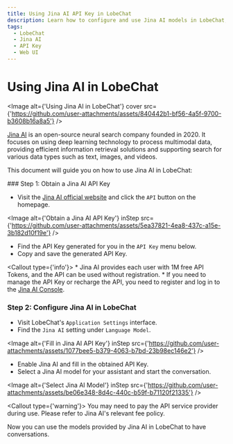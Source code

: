 ```yaml
---
title: Using Jina AI API Key in LobeChat
description: Learn how to configure and use Jina AI models in LobeChat, obtain an API key, and start conversations.
tags:
  - LobeChat
  - Jina AI
  - API Key
  - Web UI
---
```


# Using Jina AI in LobeChat

<Image alt={'Using Jina AI in LobeChat'} cover src={'https://github.com/user-attachments/assets/840442b1-bf56-4a5f-9700-b3608b16a8a5'} />

[Jina AI](https://jina.ai/) is an open-source neural search company founded in 2020. It focuses on using deep learning technology to process multimodal data, providing efficient information retrieval solutions and supporting search for various data types such as text, images, and videos.

This document will guide you on how to use Jina AI in LobeChat:

<Steps>
  ### Step 1: Obtain a Jina AI API Key

  - Visit the [Jina AI official website](https://jina.ai/) and click the `API` button on the homepage.

  <Image alt={'Obtain a Jina AI API Key'} inStep src={'https://github.com/user-attachments/assets/5ea37821-4ea8-437c-a15e-3b182d10f19e'} />

  - Find the API Key generated for you in the `API Key` menu below.
  - Copy and save the generated API Key.

  <Callout type={'info'}>
    * Jina AI provides each user with 1M free API Tokens, and the API can be used without registration.
    * If you need to manage the API Key or recharge the API, you need to register and log in to the [Jina AI Console](https://jina.ai/api-dashboard/).
  </Callout>

  ### Step 2: Configure Jina AI in LobeChat

  - Visit LobeChat's `Application Settings` interface.
  - Find the `Jina AI` setting under `Language Model`.

  <Image alt={'Fill in Jina AI API Key'} inStep src={'https://github.com/user-attachments/assets/1077bee5-b379-4063-b7bd-23b98ec146e2'} />

  - Enable Jina AI and fill in the obtained API Key.
  - Select a Jina AI model for your assistant and start the conversation.

  <Image alt={'Select Jina AI Model'} inStep src={'https://github.com/user-attachments/assets/be06e348-8d4c-440c-b59f-b71120f21335'} />

  <Callout type={'warning'}>
    You may need to pay the API service provider during use. Please refer to Jina AI's relevant fee policy.
  </Callout>
</Steps>

Now you can use the models provided by Jina AI in LobeChat to have conversations.